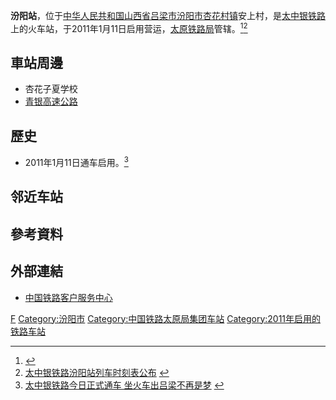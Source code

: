 {{Expand|time=2016-05-02T07:36:06+00:00}}
{{Infobox China railway station
|车站名称 =汾阳站
|图片 = 
|图片介绍 = 
|车站名称拼音 = Fenyang
|英文名称= Fenyang Railway Station
|车站代码 = 65012
|电报码 = FAV
|拼音码 = FYA
|车站位置 = [[山西省|山西省]][[吕梁市|吕梁市]][[汾阳市|汾阳市]][[杏花村镇|杏花村镇]]安上村
|坐标 = {{coord|37.372128|N|111.910897|E|display=inline,title}}
|归属 =[[太原铁路局|太原铁路局]]
|线路 =[[太中银铁路|太中银铁路]]
|车站等级 = 
|月台数目 = 3
|股道数目 = 5
}}
'''汾阳站'''，位于[[中华人民共和国|中华人民共和国]][[山西省|山西省]][[吕梁市|吕梁市]][[汾阳市|汾阳市]][[杏花村镇|杏花村镇]]安上村，是[[太中银铁路|太中银铁路]]上的火车站，于2011年1月11日启用营运，[[太原铁路局|太原铁路局]]管辖。<ref>{{Cite web |url=http://www.chnrailway.com/news/20110430/0430337541.html |title=《太原铁道》社记者团队赴太中银铁路汾阳站采风 |access-date=2016-05-02 |archive-date=2019-09-19 |archive-url=https://web.archive.org/web/20190919170925/http://www.chnrailway.com/news/20110430/0430337541.html |dead-url=no }}</ref><ref>[http://www.sx.xinhuanet.com/dfzx/zfwz/2011-01/12/content_21848624.htm 太中银铁路汾阳站列车时刻表公布] {{webarchive|url=https://web.archive.org/web/20170114232608/http://www.sx.xinhuanet.com/dfzx/zfwz/2011-01/12/content_21848624.htm |date=2017-01-14 }}</ref>
==車站周邊==
* 杏花子夏学校
* [[青银高速公路|青银高速公路]]

==歷史==
* 2011年1月11日通车启用。<ref>[http://www.sx.xinhuanet.com/ztjn/2011-01/11/content_21892422.htm 太中银铁路今日正式通车 坐火车出吕梁不再是梦] {{webarchive|url=https://web.archive.org/web/20170114232612/http://www.sx.xinhuanet.com/ztjn/2011-01/11/content_21892422.htm |date=2017-01-14 }}</ref>

== 邻近车站 ==
{{Start rail box|[[File:China_Railways.svg|16px]] [[中国铁路|中国铁路]]}}
{{s-inop|[[文水站|文水站]]|{{站|太原}}方向}}
{{s-line|[[太中银铁路|太中银铁路]]<br />← km 汾阳站 km →}}
{{s-inop|[[褚家沟站|褚家沟站]]|{{站|中卫}}方向}}
{{end box}}

==參考資料==
{{reflist}}

==外部連結==
* [http://www.12306.cn/mormhweb/ 中国铁路客户服务中心] {{Wayback|url=http://www.12306.cn/mormhweb/ |date=20180205163941 }}
{{China-rail-stub}}
{{太中银铁路}}
[[Category:吕梁市铁路车站|F]]
[[Category:汾阳市|Category:汾阳市]]
[[Category:中国铁路太原局集团车站|Category:中国铁路太原局集团车站]]
[[Category:2011年启用的铁路车站|Category:2011年启用的铁路车站]]
